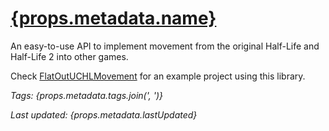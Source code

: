 # [{props.metadata.name}](/project/freeman-api)

An easy-to-use API to implement movement from the original Half-Life and Half-Life 2 into other games.

Check [FlatOutUCHLMovement](https://github.com/gaycoderprincess/FlatOutUCHLMovement) for an example project using this library.

_Tags: {props.metadata.tags.join(', ')}_

_Last updated: {props.metadata.lastUpdated}_